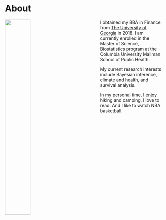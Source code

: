 # About

<img src="images/headshot.jpeg" style="width:40%; height:40%; padding-right: 100px" align = "left">
I obtained my BBA in Finance from [The University of Georgia](https://www.terry.uga.edu/) in 2018. I am currently enrolled in the Master of Science, Biostatistics program at the Columbia University Mailman School of Public Health.

My current research interests include Bayesian inference, climate and health, and survival analysis.

In my personal time, I enjoy hiking and camping. I love to read. And I like to watch NBA basketball.
